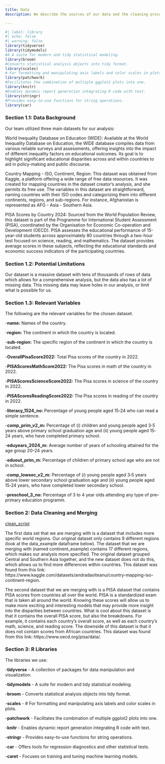 ```yaml
---
title: Data
description: We describe the sources of our data and the cleaning process.

---
```



```r
#| label: library
#| echo: false
#| warning: false
library(tidyverse)
library(tidymodels)
#A A suite for modern and tidy statistical modeling.
library(broom) 
#Converts statistical analysis objects into tidy format.
library(scales) 
# For formatting and manipulating axis labels and color scales in plots.
library(patchwork) 
#Facilitates the combination of multiple ggplot2 plots into one.
library(knitr) 
#Enables dynamic report generation integrating R code with text.
library(stringr)
#Provides easy-to-use functions for string operations.
library(car)
```


### Section 1.1: Data Background

Our team utilized three main datasets for our analysis:

World Inequality Database on Education (WIDE): Available at the World Inequality Database on Education, the WIDE database compiles data from various reliable surveys and assessments, offering insights into the impact of different inequality factors on educational outcomes. Its goal is to highlight significant educational disparities across and within countries to aid in policy-making and public discourse.

Country Mapping - ISO, Continent, Region: This dataset was obtained from Kaggle, a platform offering a wide range of free data resources. It was created for mapping countries in the dataset creator's analysis, and she permits its free use. The variables in this dataset are straightforward, naming countries with their ISO codes and categorizing them into different continents, regions, and sub-regions. For instance, Afghanistan is represented as AFG - Asia - Southern Asia.

PISA Scores by Country 2024: Sourced from the World Population Review, this dataset is part of the Programme for International Student Assessment (PISA), coordinated by the Organisation for Economic Co-operation and Development (OECD). PISA assesses the educational performance of 15-year-old students across approximately 80 countries through a two-hour test focused on science, reading, and mathematics. The dataset provides average scores in these subjects, reflecting the educational standards and economic success indicators of the participating countries.

### Section 1.2: Potential Limitations

Our dataset is a massive dataset with tens of thousands of rows of data which allows for a comprehensive analysis, but the data also has a lot of missing data. This missing data may leave holes in our analysis, or limit what is possible for us.

### Section 1.3: Relevant Variables

The following are the relevant variables for the chosen dataset.

-**name:** Names of the country. 

-**region:** The continent in which the country is located.

-**sub-region:** The specific region of the continent in which the country is located. 

-**OverallPisaScore2022:** Total Pisa scores of the country in 2022.

-**PISAScoresMathScore2022:** The Pisa scores in math of the country in 2022.

-**PISAScoresScienceScore2022:** The Pisa scores in science of the country in 2022.

-**PISAScoresReadingScore2022:** The Pisa scores in reading of the country in 2022.

-**literacy_1524_no:** Percentage of young people aged 15‐24 who can read a simple sentence.

-**comp_prim_v2_m:** Percentage of (i) children and young people aged 3‐5 years above primary school graduation age and (ii) young  people aged 15‐24 years, who have completed primary school. 

-**eduyears_2024_m:** Average number of years of schooling attained for the age group 20–24 years.

-**eduout_prim_m:** Percentage of children of primary school age who are not in school. 

-**comp_lowsec_v2_m:** Percentage of (i) young people aged 3‐5 years above lower secondary school graduation age and (ii) young  people aged 15‐24 years, who have completed lower secondary school.

-**preschool_3_no:** Percentage of 3 to 4 year olds attending any type of pre–primary education programm. 

### Section 2: Data Cleaning and Merging

[clean_script](/scripts/load_and_clean_data.R%60)

The first data set that we are merging with is a dataset that includes more specific world regions. Our original dataset only contains 9 different regions (look at the data_example dataframe below). The dataset that we are merging with (named continent_example) contains 17 different regions, which makes our analysis more specified. The original dataset grouped Central and Southern Asia together, and the new dataset does not do this, which allows us to find more differences within countries. This dataset was found from this link: https://www.kaggle.com/datasets/andradaolteanu/country-mapping-iso-continent-region.

The second dataset that we are merging with is a PISA dataset that contains PISA scores from countries all over the world. PISA is a standardized exam that is taken all around the world. Knowing these scores will allow us to make more exciting and interesting models that may provide more insight into the disparities between countries. What is cool about this dataset is that it contains the overall PISA score, but also the breakdowns. For example, it contains each country's overall score, as well as each country's math, science, and reading score. The downside of this dataset is that it does not contain scores from African countries. This dataset was found from this link: https://www.oecd.org/pisa/data/.

### Section 3: R Libraries

The libraries we use:

-**tidyverse** - A collection of packages for data manipulation and visualization.

-**tidymodels** - A suite for modern and tidy statistical modeling.

-**broom** - Converts statistical analysis objects into tidy format.

-**scales** - # For formatting and manipulating axis labels and color scales in plots.

-**patchwork** - Facilitates the combination of multiple ggplot2 plots into one.

-**knitr** - Enables dynamic report generation integrating R code with text.

-**stringr** - Provides easy-to-use functions for string operations.

-**car** - Offers tools for regression diagnostics and other statistical tests.

-**caret** - Focuses on training and tuning machine learning models.

